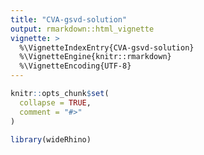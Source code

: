 ```yaml
---
title: "CVA-gsvd-solution"
output: rmarkdown::html_vignette
vignette: >
  %\VignetteIndexEntry{CVA-gsvd-solution}
  %\VignetteEngine{knitr::rmarkdown}
  %\VignetteEncoding{UTF-8}
---
```


```r
knitr::opts_chunk$set(
  collapse = TRUE,
  comment = "#>"
)
```

```r
library(wideRhino)
```
